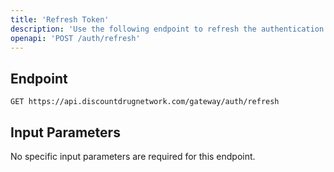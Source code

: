 ```yaml
---
title: 'Refresh Token'
description: 'Use the following endpoint to refresh the authentication token for continued access to the DDN API.'
openapi: 'POST /auth/refresh'
---
```


## Endpoint

```http
GET https://api.discountdrugnetwork.com/gateway/auth/refresh
```

## Input Parameters

No specific input parameters are required for this endpoint.
